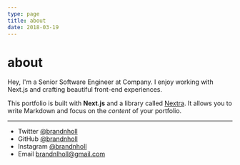 ```yaml
---
type: page
title: about
date: 2018-03-19
---
```


# about

Hey, I'm a Senior Software Engineer at Company. I enjoy working with Next.js and crafting beautiful front-end experiences.

This portfolio is built with **Next.js** and a library called [Nextra](https://nextra.vercel.app/). It allows you to write Markdown and focus on the _content_ of your portfolio.


---

- Twitter [@brandnholl](https://twitter.com/brandnholl)
- GitHub [@brandnholl](https://github.com/brandnholl)
- Instagram [@brandnholl](https://instagram.com/brandnholl)
- Email brandnlholl@gmail.com
